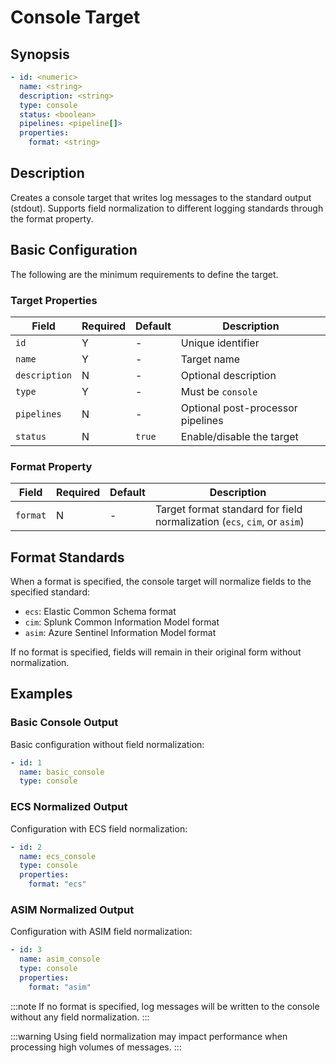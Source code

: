# Console Target

## Synopsis

```yaml
- id: <numeric>
  name: <string>
  description: <string>
  type: console
  status: <boolean>
  pipelines: <pipeline[]>
  properties:
    format: <string>
```

## Description

Creates a console target that writes log messages to the standard output (stdout). Supports field normalization to different logging standards through the format property.

## Basic Configuration

The following are the minimum requirements to define the target.

### Target Properties

|Field|Required|Default|Description|
|---|---|---|---|
|`id`|Y|-|Unique identifier|
|`name`|Y|-|Target name|
|`description`|N|-|Optional description|
|`type`|Y|-|Must be `console`|
|`pipelines`|N|-|Optional post-processor pipelines|
|`status`|N|`true`|Enable/disable the target|

### Format Property

|Field|Required|Default|Description|
|---|---|---|---|
|`format`|N|-|Target format standard for field normalization (`ecs`, `cim`, or `asim`)|

## Format Standards

When a format is specified, the console target will normalize fields to the specified standard:

- `ecs`: Elastic Common Schema format
- `cim`: Splunk Common Information Model format
- `asim`: Azure Sentinel Information Model format

If no format is specified, fields will remain in their original form without normalization.

## Examples

### Basic Console Output

Basic configuration without field normalization:

```yaml
- id: 1
  name: basic_console
  type: console
```

### ECS Normalized Output

Configuration with ECS field normalization:

```yaml
- id: 2
  name: ecs_console
  type: console
  properties:
    format: "ecs"
```

### ASIM Normalized Output

Configuration with ASIM field normalization:

```yaml
- id: 3
  name: asim_console
  type: console
  properties:
    format: "asim"
```

:::note
If no format is specified, log messages will be written to the console without any field normalization.
:::

:::warning
Using field normalization may impact performance when processing high volumes of messages.
:::